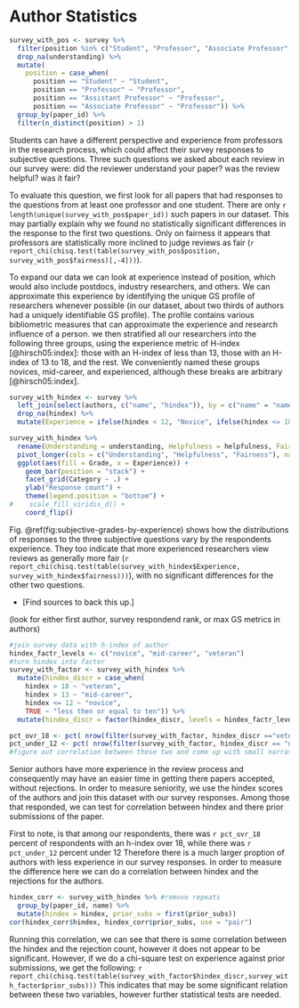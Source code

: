 # Author Statistics {#sec:authors}


\question{Are there differences in survey responses based on authors' position or experience?}{response-pos}


```r
survey_with_pos <- survey %>% 
  filter(position %in% c("Student", "Professor", "Associate Professor", "Assistant Professor")) %>%
  drop_na(understanding) %>%
  mutate(
    position = case_when(
      position == "Student" ~ "Student", 
      position == "Professor" ~ "Professor", 
      position == "Assistant Professor" ~ "Professor", 
      position == "Associate Professor" ~ "Professor")) %>%
  group_by(paper_id) %>%
  filter(n_distinct(position) > 1) 
```

Students can have a different perspective and experience from professors in the research process, which could affect their survey responses to subjective questions. Three such questions we asked about each review in our survey were: did the reviewer understand your paper? was the review helpful?  was it fair?

To evaluate this question, we first look for all papers that had responses to the questions from at least one professor and one student. There are only `r length(unique(survey_with_pos$paper_id))` such papers in our dataset. This may partially explain why we found no statistically significant differences in the response to the first two questions. Only on fairness it appears that professors are statistically more inclined to judge reviews as fair
(`r report_chi(chisq.test(table(survey_with_pos$position, survey_with_pos$fairness)[,-4]))`).

To expand our data we can look at experience instead of position, which would also include postdocs, industry researchers, and others. We can approximate this experience by identifying the unique GS profile of researchers whenever possible (in our dataset, about two thirds of authors had a uniquely identifiable GS profile). The profile contains various bibliometric measures that can approximate the experience and research influence of a person. we then stratified all our researchers into the following three groups, using the experience metric of H-index [@hirsch05:index]: those with an H-index of less than 13, those with an H-index of 13 to 18, and the rest. We conveniently named these groups novices, mid-career, and experienced, although these breaks are arbitrary [@hirsch05:index].

```r
survey_with_hindex <- survey %>%
  left_join(select(authors, c("name", "hindex")), by = c("name" = "name")) %>%
  drop_na(hindex) %>%
  mutate(Experience = ifelse(hindex < 12, "Novice", ifelse(hindex <= 18, "Mid-career", "Experienced")))

survey_with_hindex %>%
  rename(Understanding = understanding, Helpfulness = helpfulness, Fairness = fairness) %>%
  pivot_longer(cols = c("Understanding", "Helpfulness", "Fairness"), names_to = "Category", values_to = "Grade") %>%
  ggplot(aes(fill = Grade, x = Experience)) +
    geom_bar(position = "stack") +
    facet_grid(Category ~ .) +
    ylab("Response count") +
    theme(legend.position = "bottom") +
#    scale_fill_viridis_d() + 
    coord_flip()
```

Fig. \@ref(fig:subjective-grades-by-experience) shows how the distributions of responses to the three subjective questions vary by the respondents experience. They too indicate that more experienced researchers view reviews as generally more fair
(`r report_chi(chisq.test(table(survey_with_hindex$Experience, survey_with_hindex$fairness)))`),
with no significant differences for the other two questions.

 - [Find sources to back this up.]

\question{Do more senior authors have fewer rejections?}{senior-reject}

(look for either first author, survey respondend rank, or max GS metrics in authors)

```r
#join survey data with h-index of author
hindex_factr_levels <- c("novice", "mid-career", "veteran")
#turn hindex into factor 
survey_with_factor <- survey_with_hindex %>%
  mutate(hindex_discr = case_when(
    hindex > 18 ~ "veteran", 
    hindex > 13 ~ "mid-career", 
    hindex <= 12 ~ "novice", 
    TRUE ~ "less then or equal to ten")) %>%
  mutate(hindex_discr = factor(hindex_discr, levels = hindex_factr_levels))

pct_ovr_18 <- pct( nrow(filter(survey_with_factor, hindex_discr =="veteran")),nrow(survey_with_factor))
pct_under_12 <- pct( nrow(filter(survey_with_factor, hindex_discr == "novice")),nrow(survey_with_factor))
#figure out correlation between these two and come up with small narrative, write small narratives and clean this data up and push it
```

Senior authors have more experience in the review process and consequently may have an easier time in getting there papers accepted, without rejections. In order to measure seniority, we use the hindex scores of the authors and join this dataset with our survey responses. Among those that responded, we can test for correlation between hindex and there prior submissions of the paper. 

First to note, is that among our respondents, there was `r pct_ovr_18` percent of respondents with an h-index over 18, while there was `r pct_under_12` percent under 12 Therefore there is a much larger proption of authors with less experience in our survey responses. In order to measure the difference here we can do a correlation between hindex and the rejections for the authors. 

```r
hindex_corr <- survey_with_hindex %>% #remove repeats
  group_by(paper_id, name) %>%
  mutate(hindex = hindex, prior_subs = first(prior_subs))
cor(hindex_corr$hindex, hindex_corr$prior_subs, use = "pair")
```
Running this correlation, we can see that there is some correlation between the hindex and the rejection count, however it does not appear to be significant. However, if we do a chi-square test on experience against prior submissions, we get the following:
`r report_chi(chisq.test(table(survey_with_factor$hindex_discr,survey_with_factor$prior_subs)))`
This indicates that may be some significant relation between these two variables, however further statistical tests are needed.

